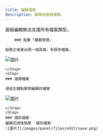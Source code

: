 ```yaml
---
title: 編輯檔案
description: 編輯伺服器檔案。
---
```



<Callout title="警告" type="warn">
	面板編輯無法支援所有檔案類型。
</Callout>


<Steps>
	<Step>
  
		### 點擊「檔案管理」
    
    點擊之後會出現一個頁面，有很多檔案。

![圖片](/images/panel/files/edit/manage.png)

    </Step>
    <Step>
    ### 選擇檔案

    滑鼠左鍵點擊想編輯的檔案

![圖片](/images/panel/files/edit/choose.png)

    </Step>
    <Step>
	### 儲存檔案
	編輯完成後點擊 `儲存檔案`
	![圖片](/images/panel/files/edit/save.png)

</Step>
</Steps>